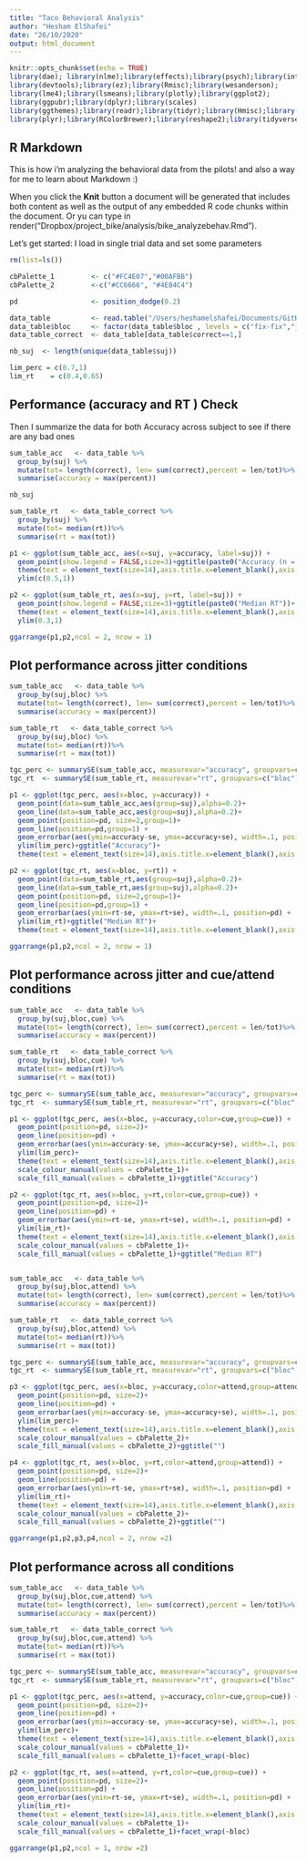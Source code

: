 ```yaml
---
title: "Taco Behavioral Analysis"
author: "Hesham ElShafei"
date: "26/10/2020"
output: html_document
---
```


```r
knitr::opts_chunk$set(echo = TRUE)
library(dae); library(nlme);library(effects);library(psych);library(interplot);
library(devtools);library(ez);library(Rmisc);library(wesanderson);
library(lme4);library(lsmeans);library(plotly);library(ggplot2);
library(ggpubr);library(dplyr);library(scales)
library(ggthemes);library(readr);library(tidyr);library(Hmisc);library(broom)
library(plyr);library(RColorBrewer);library(reshape2);library(tidyverse)
```

## R Markdown

This is how i'm analyzing the behavioral data from the pilots! and also a way for me to learn about Markdown :)

When you click the **Knit** button a document will be generated that includes both content as well as the output of any embedded R code chunks within the document. Or yu can type in render("Dropbox/project_bike/analysis/bike_analyzebehav.Rmd").

Let's get started: I load in single trial data and set some parameters

```r
rm(list=ls())

cbPalette_1         <- c("#FC4E07","#00AFBB") 
cbPalette_2         <-c("#CC6666", "#4E84C4") 

pd                  <- position_dodge(0.2)

data_table          <- read.table("/Users/heshamelshafei/Documents/GitHub/me/expe/taco/analysis/taco_behavpilot_singletrial.txt",sep = ',',header=T)
data_table$bloc     <- factor(data_table$bloc , levels = c("fix-fix","jit-fix","jit"))
data_table_correct  <- data_table[data_table$correct==1,]

nb_suj  <- length(unique(data_table$suj))

lim_perc = c(0.7,1)
lim_rt    = c(0.4,0.65)

```

## Performance (accuracy and RT ) Check
Then I summarize the data for both Accuracy across subject to see if there are any bad ones

```r
sum_table_acc   <- data_table %>%
  group_by(suj) %>%
  mutate(tot= length(correct), len= sum(correct),percent = len/tot)%>%
  summarise(accuracy = max(percent))

nb_suj

sum_table_rt   <- data_table_correct %>%
  group_by(suj) %>%
  mutate(tot= median(rt))%>%
  summarise(rt = max(tot))

p1 <- ggplot(sum_table_acc, aes(x=suj, y=accuracy, label=suj)) +
  geom_point(show.legend = FALSE,size=3)+ggtitle(paste0("Accuracy (n = ",nb_suj,")"))+
  theme(text = element_text(size=14),axis.title.x=element_blank(),axis.title.y=element_blank())
  ylim(c(0.5,1))

p2 <- ggplot(sum_table_rt, aes(x=suj, y=rt, label=suj)) +
  geom_point(show.legend = FALSE,size=3)+ggtitle(paste0("Median RT"))+
  theme(text = element_text(size=14),axis.title.x=element_blank(),axis.title.y=element_blank())
  ylim(0.3,1)

ggarrange(p1,p2,ncol = 2, nrow = 1)

```

## Plot performance across jitter conditions

```r

sum_table_acc   <- data_table %>%
  group_by(suj,bloc) %>%
  mutate(tot= length(correct), len= sum(correct),percent = len/tot)%>%
  summarise(accuracy = max(percent))

sum_table_rt   <- data_table_correct %>%
  group_by(suj,bloc) %>%
  mutate(tot= median(rt))%>%
  summarise(rt = max(tot))

tgc_perc <- summarySE(sum_table_acc, measurevar="accuracy", groupvars=c("bloc"), na.rm = TRUE)
tgc_rt  <- summarySE(sum_table_rt, measurevar="rt", groupvars=c("bloc"), na.rm = TRUE)

p1 <- ggplot(tgc_perc, aes(x=bloc, y=accuracy)) + 
  geom_point(data=sum_table_acc,aes(group=suj),alpha=0.2)+
  geom_line(data=sum_table_acc,aes(group=suj),alpha=0.2)+
  geom_point(position=pd, size=2,group=1)+
  geom_line(position=pd,group=1) +
  geom_errorbar(aes(ymin=accuracy-se, ymax=accuracy+se), width=.1, position=pd) +
  ylim(lim_perc)+ggtitle("Accuracy")+
  theme(text = element_text(size=14),axis.title.x=element_blank(),axis.title.y=element_blank())

p2 <- ggplot(tgc_rt, aes(x=bloc, y=rt)) + 
  geom_point(data=sum_table_rt,aes(group=suj),alpha=0.2)+
  geom_line(data=sum_table_rt,aes(group=suj),alpha=0.2)+
  geom_point(position=pd, size=2,group=1)+
  geom_line(position=pd,group=1) +
  geom_errorbar(aes(ymin=rt-se, ymax=rt+se), width=.1, position=pd) +
  ylim(lim_rt)+ggtitle("Median RT")+
  theme(text = element_text(size=14),axis.title.x=element_blank(),axis.title.y=element_blank())

ggarrange(p1,p2,ncol = 2, nrow = 1)

```

## Plot performance across jitter and cue/attend conditions

```r

sum_table_acc   <- data_table %>%
  group_by(suj,bloc,cue) %>%
  mutate(tot= length(correct), len= sum(correct),percent = len/tot)%>%
  summarise(accuracy = max(percent))

sum_table_rt   <- data_table_correct %>%
  group_by(suj,bloc,cue) %>%
  mutate(tot= median(rt))%>%
  summarise(rt = max(tot))

tgc_perc <- summarySE(sum_table_acc, measurevar="accuracy", groupvars=c("bloc","cue"), na.rm = TRUE)
tgc_rt  <- summarySE(sum_table_rt, measurevar="rt", groupvars=c("bloc","cue"), na.rm = TRUE)

p1 <- ggplot(tgc_perc, aes(x=bloc, y=accuracy,color=cue,group=cue)) + 
  geom_point(position=pd, size=2)+
  geom_line(position=pd) +
  geom_errorbar(aes(ymin=accuracy-se, ymax=accuracy+se), width=.1, position=pd) +
  ylim(lim_perc)+
  theme(text = element_text(size=14),axis.title.x=element_blank(),axis.title.y=element_blank(), legend.position = "none")+
  scale_colour_manual(values = cbPalette_1)+
  scale_fill_manual(values = cbPalette_1)+ggtitle("Accuracy")

p2 <- ggplot(tgc_rt, aes(x=bloc, y=rt,color=cue,group=cue)) + 
  geom_point(position=pd, size=2)+
  geom_line(position=pd) +
  geom_errorbar(aes(ymin=rt-se, ymax=rt+se), width=.1, position=pd) +
  ylim(lim_rt)+
  theme(text = element_text(size=14),axis.title.x=element_blank(),axis.title.y=element_blank(), legend.position = c(0.88,1),legend.title=element_blank())+
  scale_colour_manual(values = cbPalette_1)+
  scale_fill_manual(values = cbPalette_1)+ggtitle("Median RT")


sum_table_acc   <- data_table %>%
  group_by(suj,bloc,attend) %>%
  mutate(tot= length(correct), len= sum(correct),percent = len/tot)%>%
  summarise(accuracy = max(percent))

sum_table_rt   <- data_table_correct %>%
  group_by(suj,bloc,attend) %>%
  mutate(tot= median(rt))%>%
  summarise(rt = max(tot))

tgc_perc <- summarySE(sum_table_acc, measurevar="accuracy", groupvars=c("bloc","attend"), na.rm = TRUE)
tgc_rt  <- summarySE(sum_table_rt, measurevar="rt", groupvars=c("bloc","attend"), na.rm = TRUE)

p3 <- ggplot(tgc_perc, aes(x=bloc, y=accuracy,color=attend,group=attend)) + 
  geom_point(position=pd, size=2)+
  geom_line(position=pd) +
  geom_errorbar(aes(ymin=accuracy-se, ymax=accuracy+se), width=.1, position=pd) +
  ylim(lim_perc)+
  theme(text = element_text(size=14),axis.title.x=element_blank(),axis.title.y=element_blank(), legend.position = "none")+
  scale_colour_manual(values = cbPalette_2)+
  scale_fill_manual(values = cbPalette_2)+ggtitle("")

p4 <- ggplot(tgc_rt, aes(x=bloc, y=rt,color=attend,group=attend)) + 
  geom_point(position=pd, size=2)+
  geom_line(position=pd) +
  geom_errorbar(aes(ymin=rt-se, ymax=rt+se), width=.1, position=pd) +
  ylim(lim_rt)+
  theme(text = element_text(size=14),axis.title.x=element_blank(),axis.title.y=element_blank(), legend.position = c(0.85,1),legend.title=element_blank())+
  scale_colour_manual(values = cbPalette_2)+
  scale_fill_manual(values = cbPalette_2)+ggtitle("")

ggarrange(p1,p2,p3,p4,ncol = 2, nrow =2)

```

## Plot performance across all conditions

```r

sum_table_acc   <- data_table %>%
  group_by(suj,bloc,cue,attend) %>%
  mutate(tot= length(correct), len= sum(correct),percent = len/tot)%>%
  summarise(accuracy = max(percent))

sum_table_rt   <- data_table_correct %>%
  group_by(suj,bloc,cue,attend) %>%
  mutate(tot= median(rt))%>%
  summarise(rt = max(tot))

tgc_perc <- summarySE(sum_table_acc, measurevar="accuracy", groupvars=c("bloc","cue","attend"), na.rm = TRUE)
tgc_rt  <- summarySE(sum_table_rt, measurevar="rt", groupvars=c("bloc","cue","attend"), na.rm = TRUE)

p1 <- ggplot(tgc_perc, aes(x=attend, y=accuracy,color=cue,group=cue)) + 
  geom_point(position=pd, size=2)+
  geom_line(position=pd) +
  geom_errorbar(aes(ymin=accuracy-se, ymax=accuracy+se), width=.1, position=pd) +
  ylim(lim_perc)+
  theme(text = element_text(size=14),axis.title.x=element_blank(),axis.title.y=element_blank())+
  scale_colour_manual(values = cbPalette_1)+
  scale_fill_manual(values = cbPalette_1)+facet_wrap(~bloc)

p2 <- ggplot(tgc_rt, aes(x=attend, y=rt,color=cue,group=cue)) + 
  geom_point(position=pd, size=2)+
  geom_line(position=pd) +
  geom_errorbar(aes(ymin=rt-se, ymax=rt+se), width=.1, position=pd) +
  ylim(lim_rt)+
  theme(text = element_text(size=14),axis.title.x=element_blank(),axis.title.y=element_blank())+
  scale_colour_manual(values = cbPalette_1)+
  scale_fill_manual(values = cbPalette_1)+facet_wrap(~bloc)

ggarrange(p1,p2,ncol = 1, nrow =2)

```